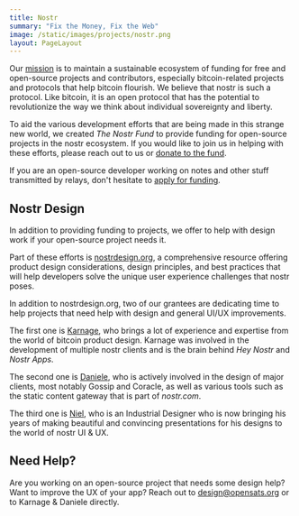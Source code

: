 ```yaml
---
title: Nostr
summary: "Fix the Money, Fix the Web"
image: /static/images/projects/nostr.png
layout: PageLayout
---
```


Our [mission] is to maintain a sustainable ecosystem of funding for free and
open-source projects and contributors, especially bitcoin-related projects and
protocols that help bitcoin flourish. We believe that nostr is such a protocol.
Like bitcoin, it is an open protocol that has the potential to revolutionize the
way we think about individual sovereignty and liberty.

To aid the various development efforts that are being made in this strange new
world, we created *The Nostr Fund* to provide funding for open-source projects
in the nostr ecosystem. If you would like to join us in helping with these
efforts, please reach out to us or [donate to the
fund](https://opensats.org/projects/nostr).

If you are an open-source developer working on notes and other stuff transmitted
by relays, don't hesitate to [apply for funding][apply].

## Nostr Design

In addition to providing funding to projects, we offer to help with design work
if your open-source project needs it.

Part of these efforts is [nostrdesign.org](https://nostrdesign.org/), a
comprehensive resource offering product design considerations, design
principles, and best practices that will help developers solve the unique user
experience challenges that nostr poses.

In addition to nostrdesign.org, two of our grantees are dedicating time to help
projects that need help with design and general UI/UX improvements.

The first one is [Karnage], who brings a lot of experience and expertise from
the world of bitcoin product design. Karnage was involved in the development of
multiple nostr clients and is the brain behind *Hey Nostr* and
*Nostr Apps*.

The second one is [Daniele], who is
actively involved in the design of major clients, most notably Gossip and
Coracle, as well as various tools such as the static content gateway that is
part of *nostr.com*.

The third one is [Niel], who is an Industrial Designer who is now bringing his
years of making beautiful and convincing presentations for his designs to the
world of nostr UI & UX.

## Need Help?

Are you working on an open-source project that needs some design help? Want to
improve the UX of your app? Reach out to design@opensats.org or to Karnage &
Daniele directly.

<DesignTeam />

[Karnage]: /about/karnage
[Daniele]: /about/dtonon
[Niel]: /about/niel

[apply]: /apply
[mission]: /mission
